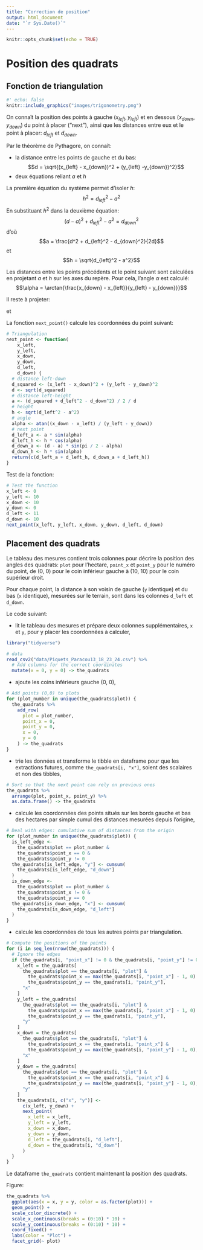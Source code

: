 ```yaml
---
title: "Correction de position"
output: html_document
date: "`r Sys.Date()`"
---
```


```r
knitr::opts_chunk$set(echo = TRUE)
```

# Position des quadrats

## Fonction de triangulation


```r
#' echo: false
knitr::include_graphics("images/trigonometry.png")
```

On connaît la position des points à gauche $(x_{left}, y_{left})$ et en dessous $(x_{down}, y_{down})$ du point à placer ("next"), ainsi que les distances entre eux et le point à placer: $d_{left}$ et $d_{down}$.

Par le théorème de Pythagore, on connaît:

- la distance entre les points de gauche et du bas:
$$d =  \sqrt{(x_{left} - x_{down})^2 + (y_{left} -y_{down})^2}$$
- deux équations reliant $a$ et $h$
\begin{align}
a^2 + h^2 &= d_{left}^2\\
(d - a)^2 + h^2 &= d_{down}^2
\end{align}


La première équation du système permet d'isoler $h$:
$$h^2 = d_{left}^2 - a^2$$
En substituant $h^2$ dans la deuxième équation:
$$(d - a)^2 + d_{left}^2 - a^2= d_{down}^2$$
d'où
$$a = \frac{d^2 + d_{left}^2 - d_{down}^2}{2d}$$
et
$$h = \sqrt{d_{left}^2 - a^2}$$

Les distances entre les points précédents et le point suivant sont calculées en projetant $a$ et $h$ sur les axes du repère. 
Pour cela, l'angle $\alpha$ est calculé:
$$\alpha = \arctan{\frac{x_{down} - x_{left}}{y_{left} - y_{down}}}$$

Il reste à projeter:

\begin{equation} 
\begin{split}
d_left & = x_a + x_h\\
 & = a \sin\alpha + h \cos\alpha
\end{split}
\end{equation}

et 

\begin{equation} 
\begin{split}
d_down & = y_a + y_h\\
 & = (d - a) \sin{(\frac{\pi}{2} - \alpha)} + h \sin\alpha
\end{split}
\end{equation}

La fonction `next_point()` calcule les coordonnées du point suivant:
```r
# Triangulation
next_point <- function(
    x_left,
    y_left,
    x_down,
    y_down,
    d_left,
    d_down) {
  # distance left-down
  d_squared <- (x_left - x_down)^2 + (y_left - y_down)^2
  d <- sqrt(d_squared)
  # distance left-height
  a <- (d_squared + d_left^2 - d_down^2) / 2 / d
  # height
  h <- sqrt(d_left^2 - a^2)
  # angle
  alpha <- atan((x_down - x_left) / (y_left - y_down))
  # next point
  d_left_a <- a * sin(alpha)
  d_left_h <- h * cos(alpha)
  d_down_a <- (d - a) * sin(pi / 2 - alpha)
  d_down_h <- h * sin(alpha)
  return(c(d_left_a + d_left_h, d_down_a + d_left_h))
}
```

Test de la fonction:
```r
# Test the function
x_left <- 0
y_left <- 10
x_down <- 10
y_down <- 0
d_left <- 11
d_down <- 10
next_point(x_left, y_left, x_down, y_down, d_left, d_down) 
```


## Placement des quadrats

Le tableau des mesures contient trois colonnes pour décrire la position des angles des quadrats: `plot` pour l'hectare, `point_x` et `point_y` pour le numéro du point, de (0, 0) pour le coin inférieur gauche à (10, 10) pour le coin supérieur droit.

Pour chaque point, la distance à son voisin de gauche (`y` identique) et du bas (`x` identique), mesurées sur le terrain, sont dans les colonnes `d_left` et `d_down`.

Le code suivant:

- lit le tableau des mesures et prépare deux colonnes supplémentaires, `x` et `y`, pour y placer les coordonnées à calculer,

```r
library("tidyverse")

# data
read_csv2("data/Piquets_Paracou13_18_23_24.csv") %>% 
  # Add columns for the correct coordinates
  mutate(x = 0, y = 0) -> the_quadrats
```

- ajoute les coins inférieurs gauche (0, 0),

```r
# Add points (0,0) to plots
for (plot_number in unique(the_quadrats$plot)) {
  the_quadrats %>% 
    add_row(
      plot = plot_number,
      point_x = 0,
      point_y = 0,
      x = 0,
      y = 0
    ) -> the_quadrats
}

```

- trie les données et transforme le tibble en dataframe pour que les extractions futures, comme `the_quadrats[i, "x"]`, soient des scalaires et non des tibbles,

```r
# Sort so that the next point can rely on previous ones
the_quadrats %>% 
  arrange(plot, point_x, point_y) %>% 
  as.data.frame() -> the_quadrats
```

- calcule les coordonnées des points situés sur les bords gauche et bas des hectares par simple cumul des distances mesurées depuis l'origine,

```r
# Deal with edges: cumulative sum of distances from the origin
for (plot_number in unique(the_quadrats$plot)) {
  is_left_edge <- 
    the_quadrats$plot == plot_number &
    the_quadrats$point_x == 0 &
    the_quadrats$point_y != 0
  the_quadrats[is_left_edge, "y"] <- cumsum(
    the_quadrats[is_left_edge, "d_down"]
  )
  is_down_edge <- 
    the_quadrats$plot == plot_number &
    the_quadrats$point_x != 0 &
    the_quadrats$point_y == 0
  the_quadrats[is_down_edge, "x"] <- cumsum(
    the_quadrats[is_down_edge, "d_left"]
  )
}
```

- calcule les coordonnées de tous les autres points par triangulation.

```r
# Compute the positions of the points
for (i in seq_len(nrow(the_quadrats))) {
  # Ignore the edges
  if (the_quadrats[i, "point_x"] != 0 & the_quadrats[i, "point_y"] != 0) {
    x_left = the_quadrats[
      the_quadrats$plot == the_quadrats[i, "plot"] &
        the_quadrats$point_x == max(the_quadrats[i, "point_x"] - 1, 0) &
        the_quadrats$point_y == the_quadrats[i, "point_y"],
      "x"
    ]
    y_left = the_quadrats[
      the_quadrats$plot == the_quadrats[i, "plot"] &
        the_quadrats$point_x == max(the_quadrats[i, "point_x"] - 1, 0) &
        the_quadrats$point_y == the_quadrats[i, "point_y"],
      "y"
    ]
    x_down = the_quadrats[
      the_quadrats$plot == the_quadrats[i, "plot"] &
        the_quadrats$point_x == the_quadrats[i, "point_x"] &
        the_quadrats$point_y == max(the_quadrats[i, "point_y"] - 1, 0),
      "x"
    ]
    y_down = the_quadrats[
      the_quadrats$plot == the_quadrats[i, "plot"] &
        the_quadrats$point_x == the_quadrats[i, "point_x"] &
        the_quadrats$point_y == max(the_quadrats[i, "point_y"] - 1, 0),
      "y"
    ]
    the_quadrats[i, c("x", "y")] <- 
      c(x_left, y_down) +
      next_point(
        x_left = x_left,
        y_left = y_left,
        x_down = x_down,
        y_down = y_down,
        d_left = the_quadrats[i, "d_left"],
        d_down = the_quadrats[i, "d_down"]
      )
  }
}
```

Le dataframe `the_quadrats` contient maintenant la position des quadrats.

Figure:
```r
the_quadrats %>% 
  ggplot(aes(x = x, y = y, color = as.factor(plot))) +
  geom_point() +
  scale_color_discrete() +
  scale_x_continuous(breaks = (0:10) * 10) +
  scale_y_continuous(breaks = (0:10) * 10) +
  coord_fixed() +
  labs(color = "Plot") +
  facet_grid(~ plot)
```


